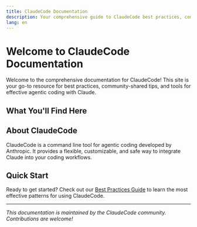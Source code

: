 ```yaml
---
title: ClaudeCode Documentation
description: Your comprehensive guide to ClaudeCode best practices, community tips, and tools
lang: en
---
```


# Welcome to ClaudeCode Documentation

Welcome to the comprehensive documentation for ClaudeCode! This site is your go-to resource for best practices, community-shared tips, and tools for effective agentic coding with Claude.

## What You'll Find Here

<Cards>
  <Card 
    title="Best Practices" 
    description="Learn proven techniques for effective agentic coding with Claude"
    href="/docs/en/best-practices/claude-code-best-practices" 
  />
  <Card 
    title="Community Tips" 
    description="Discover tips and tricks shared by the ClaudeCode community"
    href="/docs/en/community" 
  />
  <Card 
    title="Prompts & Tools" 
    description="Access curated prompts and useful tools for your workflow"
    href="/docs/en/tools" 
  />
</Cards>

## About ClaudeCode

ClaudeCode is a command line tool for agentic coding developed by Anthropic. It provides a flexible, customizable, and safe way to integrate Claude into your coding workflows.

## Quick Start

Ready to get started? Check out our [Best Practices Guide](/docs/en/best-practices/claude-code-best-practices) to learn the most effective patterns for using ClaudeCode.

---

*This documentation is maintained by the ClaudeCode community. Contributions are welcome!*

